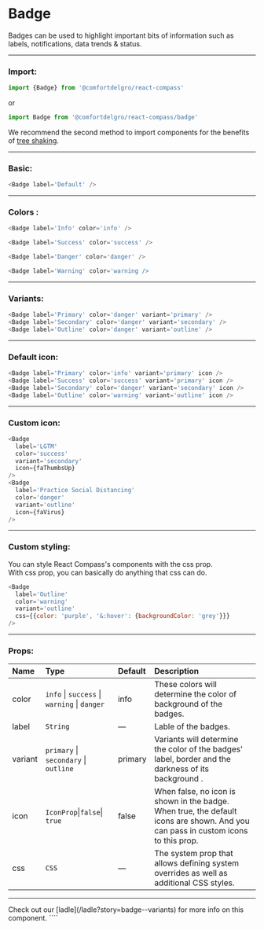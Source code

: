 
# Badge

Badges can be used to highlight important bits of information such as labels, notifications, data trends & status.

---

### Import:

```js
import {Badge} from '@comfortdelgro/react-compass'
```

or

```js
import Badge from '@comfortdelgro/react-compass/badge'
```

We recommend the second method to import components for the benefits of [tree shaking](https://developer.mozilla.org/en-US/docs/Glossary/Tree_shaking).

---

### Basic:

<section className={styles.avatarShowcaseContainer}>
  <Badge label='Default' />
</section>

```js
<Badge label='Default' />
```

---

### Colors :

<section className={styles.avatarShowcaseContainer}>
  <Badge label='Info' color='info' />
  <Badge label='Success' color='success' />
  <Badge label='Danger' color='danger' />
  <Badge label='Warning' color='warning' />
</section>

```js
<Badge label='Info' color='info' />

<Badge label='Success' color='success' />

<Badge label='Danger' color='danger' />

<Badge label='Warning' color='warning />
```

---

### Variants:

<section className={styles.avatarShowcaseContainer}>
  <Badge label='Primary' color='danger' variant='primary' />
  <Badge label='Secondary' color='danger' variant='secondary' />
  <Badge label='Outline' color='danger' variant='outline' />
</section>

```js
<Badge label='Primary' color='danger' variant='primary' />
<Badge label='Secondary' color='danger' variant='secondary' />
<Badge label='Outline' color='danger' variant='outline' />
```

---

### Default icon:

<section className={styles.avatarShowcaseContainer}>
  <Badge label='Primary' color='info' variant='primary' icon />
  <Badge label='Success' color='success' variant='primary' icon />
  <Badge label='Secondary' color='danger' variant='secondary' icon />
  <Badge label='Outline' color='warning' variant='outline' icon />
</section>

```js
<Badge label='Primary' color='info' variant='primary' icon />
<Badge label='Success' color='success' variant='primary' icon />
<Badge label='Secondary' color='danger' variant='secondary' icon />
<Badge label='Outline' color='warning' variant='outline' icon />
```

---

### Custom icon:

<section className={styles.avatarShowcaseContainer}>
  <Badge label='LGTM' color='success' variant='secondary' icon={faThumbsUp} />
  <Badge
    label='Practice Social Distancing'
    color='danger'
    variant='outline'
    icon={faVirus}
  />
</section>

```js
<Badge
  label='LGTM'
  color='success'
  variant='secondary'
  icon={faThumbsUp}
/>
<Badge
  label='Practice Social Distancing'
  color='danger'
  variant='outline'
  icon={faVirus}
/>
```

---

### Custom styling:

You can style React Compass's components with the css prop. <br/>
With css prop, you can basically do anything that css can do.

<section className={styles.avatarShowcaseContainer}>
  <Badge
    label='Outline'
    color='warning'
    variant='outline'
    css={{color: 'purple', '&:hover': {backgroundColor: 'grey'}}}
  />
</section>

```js
<Badge
  label='Outline'
  color='warning'
  variant='outline'
  css={{color: 'purple', '&:hover': {backgroundColor: 'grey'}}}
/>
```

---

### Props:

| Name    | Type                                         | Default | Description                                                                                                                       |
| :------ | :------------------------------------------- | :------ | :-------------------------------------------------------------------------------------------------------------------------------- |
| color   | `info` \| `success` \| `warning` \| `danger` | info    | These colors will determine the color of background of the badges.                                                                |
| label   | `String `                                    | —       | Lable of the badges.                                                                                                              |
| variant | `primary` \| `secondary` \| `outline`        | primary | Variants will determine the color of the badges' label, border and the darkness of its background .                               |
| icon    | `IconProp`\|`false`\| `true`                 | false   | When false, no icon is shown in the badge. When true, the default icons are shown. And you can pass in custom icons to this prop. |
| css     | `CSS`                                        | —       | The system prop that allows defining system overrides as well as additional CSS styles.                                           |

---

<Callout>
  Check out our [ladle](/ladle?story=badge--variants) for more info on this
  component.
</Callout>
````
